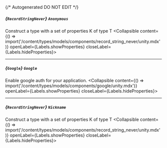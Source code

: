 {/* Autogenerated DO NOT EDIT  */}

##### *{`RecordStringNever`}* `Anonymous`
Construct a type with a set of properties K of type T
<Collapsible content={() => import('/content/types/models/components/record_string_never/unity.mdx')} openLabel={Labels.showProperties} closeLabel={Labels.hideProperties}>
</Collapsible>

---
##### *{`Google`}* `Google`
Enable google auth for your application.
<Collapsible content={() => import('/content/types/models/components/google/unity.mdx')} openLabel={Labels.showProperties} closeLabel={Labels.hideProperties}>
</Collapsible>

---
##### *{`RecordStringNever`}* `Nickname`
Construct a type with a set of properties K of type T
<Collapsible content={() => import('/content/types/models/components/record_string_never/unity.mdx')} openLabel={Labels.showProperties} closeLabel={Labels.hideProperties}>
</Collapsible>


